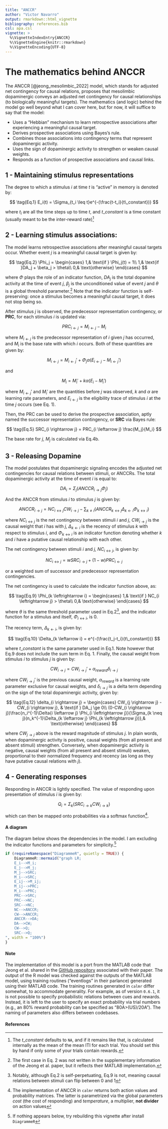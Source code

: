 ```yaml
---
title: "ANCCR"
author: "Victor Navarro"
output: rmarkdown::html_vignette
bibliography: references.bib
csl: apa.csl
vignette: >
  %\VignetteIndexEntry{ANCCR}
  %\VignetteEngine{knitr::rmarkdown}
  %\VignetteEncoding{UTF-8}
---
```


# The mathematics behind ANCCR

The ANCCR [@jeong_mesolimbic_2022] model, which stands for adjusted net contingency for causal relations, proposes that mesolimbic dopaminergic
conveys an adjusted net contingency for causal relationships (to biologically meaningful targets).
The mathematics (and logic) behind the model go well beyond what I can cover here, but for now, it will suffice to say that the model:

* Uses a "Hebbian" mechanism to learn retrospective associations after experiencing a meaningful causal target.
* Derives prospective associations using Bayes's rule.
* Combines those associations into contingency terms that represent dopaminergic activity. 
* Uses the sign of dopaminergic activity to strengthen or weaken causal weights.
* Responds as a function of prospective associations and causal links.


## 1 - Maintaining stimulus representations

The degree to which a stimulus $i$ at time $t$ is "active" in memory is denoted by:

$$
\tag{Eq.1}
E_i(t) = \Sigma_{t_i \leq t}e^{-(\frac{t-t_i}{t\_constant})}
$$

where $t_i$ are all the time steps up to time $t$, and $t\_constant$ is a time constant (usually meant to be the inter-reward rate)^[The $t\_constant$ defaults to `NA`, and if it remains like that, is calculated internally as the mean of the mean ITI for each trial. You should set this by hand if only some of your trials contain rewards.]

## 2 - Learning stimulus associations:

The model learns retrospective associations after meaningful causal targets occur. Whether event $j$ is a meaningful causal target is given by:

$$
\tag{Eq.2}
\Phi_j = \begin{cases}
    1,& \text{if } \Phi_j(t) = 1\\
    1,& \text{if }DA_j + \beta_j > \theta\\
    0,& \text{otherwise}
\end{cases}
$$

where $\Phi$ plays the role of an indicator function, $DA_j$ is the total dopamine activity at the time of event $j$, $\beta_j$ is the unconditioned value of event $j$ and 
$\theta$ is a global threshold parameter.^[The first case in Eq. 2 was not written in the supplementary information of the Jeong et al. paper, but it reflects their MATLAB implementation.] Note that the indicator function is self-preserving: once a stimulus becomes a meaningful causal target, it does not stop being so.

After stimulus $j$ is observed, the predecessor representation contingency, or **PRC**,  for each stimulus $i$ is updated via:

$$
\tag{Eq.3}
PRC_{i \leftarrow j} = M_{i \leftarrow j} - M_{i}
$$

where $M_{i \leftarrow j}$ is the predecessor representation of $i$ given $j$ has occurred, and $M_{i}$ is the base rate with which $i$ occurs. Both of these quantities are given by:

$$
\tag{Eq.4a}
M_{i \leftarrow j} = M_{i \leftarrow j}' + \Phi_j\alpha(E_{i \leftarrow j}  -  M_{i \leftarrow j}') 
$$

and 

$$
\tag{Eq.4b}
M_{i} = M_{i}' + k\alpha(E_{i}  -  M_{i}') 
$$

where $M_{i \leftarrow j}'$ and $M_{i}'$ are the quantities before $j$ was observed, $k$ and $\alpha$ are learning rate parameters, and $E_{i \leftarrow j}$ is the eligibility trace of stimulus $i$ at the time $j$ occurs (see Eq. 1).

Then, the PRC can be used to derive the prospective association, aptly named the successor representation contingency, or **SRC** via Bayes rule:

$$
\tag{Eq.5}
SRC_{i \rightarrow j} = PRC_{i \leftarrow j} \frac{M_j}{M_i}
$$

The base rate for $j$, $M_j$ is calculated via Eq.4b.

## 3 - Releasing Dopamine

The model postulates that dopaminergic signaling encodes the adjusted net contingencies for causal relations between stimuli, or ANCCRs. The total dopaminergic activity at the time of event $i$ is equal to:

$$
\tag{Eq.6}
DA_i = \Sigma_j (ANCCR_{i \rightarrow j}\Phi_j)
$$

And the ANCCR from stimulus $i$ to stimulus $j$ is given by:

$$
\tag{Eq.7}
ANCCR_{i \rightarrow j} = NC_{i \leftrightarrow j} CW_{i \rightarrow j} - \sum_{k \neq i}(ANCCR_{k \leftrightarrow j}\Delta_{k \leftarrow i}\Phi_{k \leftrightarrow i})
$$

where $NC_{i \leftrightarrow j}$ is the net contingency between stimuli $i$ and $j$, $CW_{i \rightarrow j}$ is the causal weight that $i$ has with $j$, $\Delta_{k \leftarrow i}$ is the recency of stimulus $k$ with respect to stimulus $i$, and $\Phi_{k \leftrightarrow i}$ is an indicator function denoting whether $k$ and $i$ have a putative causal relationship with each other.

The net contingency between stimuli $i$ and $j$, $NC_{i \leftrightarrow j}$, is given by:

$$
\tag{Eq.8}
NC_{i \leftrightarrow j} = wSRC_{i \rightarrow j} + (1-w)PRC_{i \leftarrow j}
$$

or a weighted sum of successor and predecessor representation contingencies.

The net contingency is used to calculate the indicator function above, as:

$$
\tag{Eq.9}
\Phi_{k \leftrightarrow i} = \begin{cases}
    1,& \text{if } NC_{i \leftrightarrow j} > \theta\\
    0,& \text{otherwise}
\end{cases}
$$

where $\theta$ is the same threshold parameter used in Eq.2^[Notably, although Eq.2 is self-perpetuating, Eq.9 is not, meaning causal relations between stimuli can flip between 0 and 1], and the indicator function for a stimulus and itself, $\Phi_{i \leftrightarrow i}$, is 0.

The recency term, $\Delta_{k \leftarrow i}$, is given by:

$$
\tag{Eq.10}
\Delta_{k \leftarrow i} = e^{-(\frac{t_j-t_i}{t\_constant})}
$$

where $t\_constant$ is the same parameter used in Eq.1. Note however that Eq.9 does not include the sum term in Eq. 1. Finally, the causal weight from stimulus $i$ to stimulus $j$ is given by:

$$
\tag{Eq.11}
CW_{i \rightarrow j} = CW_{i \rightarrow j}' + \alpha_{reward}\delta_{i \rightarrow j}
$$

where $CW_{i \rightarrow j}'$ is the previous causal weight, $\alpha_{reward}$ is a learning rate parameter exclusive for causal weights, and $\delta_{i \rightarrow j}$ is a delta term depending on the sign of the total dopaminergic activity, given by:

$$
\tag{Eq.12}
\delta_{i \rightarrow j} = \begin{cases}
    CW_{j \rightarrow j} - CW_{i \rightarrow j}, & \text{if } DA_j \ge 0\\
    (0-CW_{i \rightarrow j})\frac{n_i^{-1}\Delta{i \leftarrow j} \Phi_{i \leftrightarrow j}}{\Sigma_{k \neq j}(n_k^{-1}\Delta_{k \leftarrow j} \Phi_{k \leftrightarrow j})},& \text{otherwise}
\end{cases}
$$

where $CW_{j \rightarrow j}$ above is the reward magnitude of stimulus $j$. In plain words, when dopaminergic activity is positive, causal weights (from all present and absent stimuli) strengthen. Conversely, when dopaminergic activity is negative, causal weights (from all present and absent stimuli) weaken, proportional to their normalized frequency and recency (as long as they have putative causal relations with $j$).

## 4 - Generating responses

Responding in ANCCR is lightly specified. The value of responding upon presentation of stimulus $i$ is given by:

$$
\tag{Eq.13}
Q_i = \Sigma_k(SRC_{i \rightarrow k} CW_{i \rightarrow k})
$$

which can then be mapped onto probabilities via a softmax function^[The implementation of ANCCR in `calmr` returns both action values and probability matrices. The latter is parametrized via the global parameters $cost$ (the cost of responding) and $temperature$, a multiplier, **not divider** on action values].


#### A diagram

The diagram below shows the dependencies in the model. I am excluding the indicator functions and parameters for 
simplicity.^[If nothing appears below, try rebuilding this vignette after install `DiagrammeR`]


```r
if (requireNamespace("DiagrammeR", quietly = TRUE)) {
    DiagrammeR::mermaid("graph LR;
    E_i-->M_i;
    E_j-->M_j;
    M_j-->SRC;
    M_i-->SRC;
    E_ij-->M_ij;
    M_ij-->PRC;
    M_i-->PRC;
    PRC-->SRC;
    PRC-->NC;
    SRC-->NC;
    NC-->ANCCR;
    CW-->ANCCR;
    ANCCR-->DA;
    DA-->CW;
    CW-->Q;
    SRC-->Q;
", width = "100%")
}
```

#### Note

The implementation of this model is a port from the MATLAB code that Jeong et al. shared in the [GitHub repository](https://github.com/namboodirilab/ANCCR) associated with their paper. The output of the R model was checked against the outputs of the MATLAB model, using training routines ("eventlogs" in their parlance) generated using their MATLAB code. The training routines generated in `calmr` differ somewhat, to accommodate generality. For example, as of version `0.6.1`, it is not possible to specify probabilistic relations between cues and rewards. Instead, it is left to the user to specify an exact probability via trial numbers (e.g., an 80% reward probability can be specified as "80A>(US)/20A"). The naming of parameters also differs between codebases.

#### References